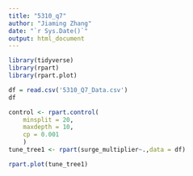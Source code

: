 ```yaml
---
title: "5310_q7"
author: "Jiaming Zhang"
date: "`r Sys.Date()`"
output: html_document
---
```


```r
library(tidyverse)
library(rpart)
library(rpart.plot)
```

```r
df = read.csv('5310_Q7_Data.csv')
df
```

```r
control <- rpart.control(
    minsplit = 20, 
    maxdepth = 10,
    cp = 0.001
    )
tune_tree1 <- rpart(surge_multiplier~.,data = df)

rpart.plot(tune_tree1)
```








